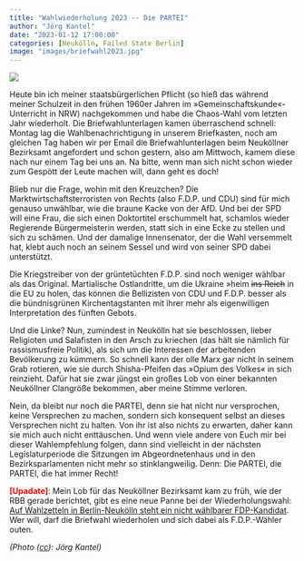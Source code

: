 ```yaml
---
title: "Wahlwiederholung 2023 -- Die PARTEI"
author: "Jörg Kantel"
date: "2023-01-12 17:00:00"
categories: [Neukölln, Failed State Berlin]
image: "images/briefwahl2023.jpg"
---
```


[![](images/briefwahl2023-b.jpg)](https://www.flickr.com/photos/schockwellenreiter/52623142744/)

Heute bin ich meiner staatsbürgerlichen Pflicht (so hieß das während meiner Schulzeit in den frühen 1960er Jahren im »Gemeinschaftskunde«-Unterricht in NRW) nachgekommen und habe die Chaos-Wahl vom letzten Jahr wiederholt. Die Briefwahlunterlagen kamen überraschend schnell: Montag lag die Wahlbenachrichtigung in unserem Briefkasten, noch am gleichen Tag haben wir per Email die Briefwahlunterlagen beim Neuköllner Bezirksamt angefordert und schon gestern, also am Mittwoch, kamem diese nach nur einem Tag bei uns an. Na bitte, wenn man sich nicht schon wieder zum Gespött der Leute machen will, dann geht es doch!

Blieb nur die Frage, wohin mit den Kreuzchen? Die Marktwirtschaftsterroristen von Rechts (also F.D.P. und CDU) sind für mich genauso unwählbar, wie die braune Kacke von der AfD. Und bei der SPD will eine Frau, die sich einen Doktortitel erschummelt hat, schamlos wieder Regierende Bürgermeisterin werden, statt sich in eine Ecke zu stellen und sich zu schämen. Und der damalige Innensenator, der die Wahl versemmelt hat, klebt auch noch an seinem Sessel und wird von seiner SPD dabei unterstützt.

Die Kriegstreiber von der grüntetüchten F.D.P. sind noch weniger wählbar als das Original. Martialische Ostlandritte, um die Ukraine »heim ~~ins Reich~~ in die EU zu holen, das können die Bellizisten von CDU und F.D.P. besser als die bündnisgrünen Kirchentagstanten mit ihrer mehr als eigenwilligen Interpretation des fünften Gebots.

Und die Linke? Nun, zumindest in Neukölln hat sie beschlossen, lieber Religioten und Salafisten in den Arsch zu kriechen (das hält sie nämlich für rassismusfreie Politik), als sich um die Interessen der arbeitenden Bevölkerung zu kümmern. So schnell kann der olle Marx gar nicht in seinem Grab rotieren, wie sie durch Shisha-Pfeifen das »Opium des Volkes« in sich reinzieht. Dafür hat sie zwar jüngst ein großes Lob von einer bekannten Neuköllner Clangröße bekommen, aber meine Stimme verloren.

Nein, da bleibt nur noch die PARTEI, denn sie hat nicht nur versprochen, keine Versprechen zu machen, sondern sich konsequent selbst an dieses Versprechen nicht zu halten. Von ihr ist also nichts zu erwarten, daher kann sie mich auch nicht enttäuschen. Und wenn viele andere von Euch mir bei dieser Wahlempfehlung folgen, dann sind vielleicht in der nächsten Legislaturperiode die Sitzungen im Abgeordnetenhaus und in den Bezirksparlamenten nicht mehr so stinklangweilig. Denn: Die PARTEI, die PARTEI, die hat immer Recht!

<b style="color:red">[Upadate]</b>: Mein Lob für das Neuköllner Bezirksamt kam zu früh, wie der RBB gerade berichtet, gibt es eine neue Panne bei der Wiederholungswahl: [Auf Wahlzetteln in Berlin-Neukölln steht ein nicht wählbarer FDP-Kandidat](https://www.rbb24.de/politik/wahl/abgeordnetenhaus/agh-2023/beitraege/wahlpanne-fdp-neukoelln-stimmzettel-kandidat-weggezogen.html). Wer will, darf die Briefwahl wiederholen und sich dabei als F.D.P.-Wähler outen.

*(Photo ([cc](http://creativecommons.org/licenses/by-nc-nd/2.0/)): Jörg Kantel)*